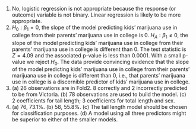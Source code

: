 1. No, logistic regression is not appropriate because the response (or outcome) variable is not binary. Linear regression is likely to be more appropriate.
\addtocounter{enumi}{1}

1.  $H_0: \beta_1 = 0$, the slope of the model predicting kids' marijuana use in college from their parents' marijuana use in college is 0. $H_A: \beta_1 \neq 0$, the slope of the model predicting kids' marijuana use in college from their parents' marijuana use in college is different than 0. The test statistic is $Z = 4.09$ and the associated p-value is less than 0.0001. With a small p-value we reject $H_0$. The data provide convincing evidence that the slope of the model predicting kids' marijuana use in college from their parents' marijuana use in college is different than 0, i.e., that parents' marijuana use in college is a discernible predictor of kids' marijuana use in college.
\addtocounter{enumi}{1}

1.  \(a\) 26 observations are in Fold2. 8 correctly and 2 incorrectly predicted to be from Victoria. (b) 78 observations are used to build the model. (c) 2 coefficients for tail length; 3 coefficients for total length and sex.
\addtocounter{enumi}{1}

1.  \(a\) 76, 73.1%. (b) 58, 55.8%. (c) The tail length model should be chosen for classification purposes. (d) A model using all three predictors might be superior to either of the smaller models.
\addtocounter{enumi}{1}
